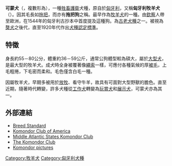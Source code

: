 {{Infobox dogbreed
| akcgroup = Working/cleaning tool
| akcstd = http://www.akc.org/breeds/komondor/index.cfm
| altname = Hungarian Commonmop<br>Hungarian Sheepdog<br>Mop Dog
| ankcgroup = Group 5 (Working Dogs)
| ankcstd = http://www.ankc.aust.com/komondor.html
| ckcgroup = Group 3 - Working Dogs
| ckcstd = http://www.ckc.ca/Default.aspx?tabid=137&Breed_Code=KMN
| country = [[匈牙利|匈牙利]]
| fcigroup = {{link-en|FCI牧羊犬和牧牛犬|FCI Sheepdogs and Cattle Dogs Group|1}}
| fcinum = 53
| fcisection = 1 Sheepdogs
| fcistd = http://www.fci.be/Nomenclature/Standards/053g01-en.pdf
| image = File:Komondor delvin.jpg
| image_caption = Komondor 
| kcukgroup = Pastoral
| kcukstd = http://www.thekennelclub.org.uk/item/139
| name = 可蒙犬<br/>Komondor
| nzkcgroup = Working
| nzkcstd = http://www.nzkc.org.nz/br533.html
| ukcgroup = {{le|守护犬|Guardian Dog Group||Guardian Dog}}
| ukcstd = http://www.ukcdogs.com/Web.nsf/Breeds/GuardianDog/Komondor07012009
}}
'''可蒙犬'''（{{lang-hu|Komondor}}，複數形為{{lang|hu|komondorok}}），一種[[牲畜護衛犬|牲畜護衛]]犬種，原自於[[匈牙利|匈牙利]]，又稱'''匈牙利牧羊犬'''（{{lang-en|Hungarian sheepdog}}）。因其毛長如[[拖把|拖把]]，而亦有'''拖把狗'''之稱。最早作為[[牧羊犬|牧羊犬]]的一種。由[[欽察|欽察]]人帶至歐洲，在1544年的匈牙利古抄本中首度提及這種狗。為[[古老犬種|古老犬種]]之一。被視為[[獒犬|獒犬]]之後代，直至1920年代作出[[犬種認定標準|犬種認定標準]]。

== 特徵 ==
身長約55－80公分，體重約36－59公斤，通常公狗體型較為碩大，屬於[[大型犬|大型犬]]，是最大型的牧羊犬。成犬時全身被覆著像[[繩索|繩索]]一樣，可應付各種氣候的厚[[被毛|被毛]]，上毛粗捲，下毛密而柔和。毛色僅含白毛一種。

因屬牧羊犬，早期多被用於[[放牧|放牧]]、看守牛羊，故具有可面對大型野獸的膽色。直至近期，隨著時代轉變，許多犬種從[[工作犬|工作犬]]轉變為[[玩賞犬|玩賞犬]]和[[展示犬|展示犬]]，可蒙犬亦為其一。

== 外部連結 ==
{{commons}}
* [http://www.akc.org/breeds/komondor/ Breed Standard] {{Wayback|url=http://www.akc.org/breeds/komondor/ |date=20120824034455 }}
* [https://web.archive.org/web/20080201112038/http://clubs.akc.org/kca/ Komondor Club of America]
* [https://web.archive.org/web/20080214192748/http://www.maskc.org/ Middle Atlantic States Komondor Club]
* [https://web.archive.org/web/20080213062846/http://www.komondor.co.uk/ The Komondor Club]
* [https://web.archive.org/web/20090215103739/http://www.abbcenter.com/index.php?t=kutya Komondor pictures]

{{DEFAULTSORT:Komondor}}
[[Category:牧羊犬|Category:牧羊犬]]
[[Category:匈牙利犬種|Category:匈牙利犬種]]